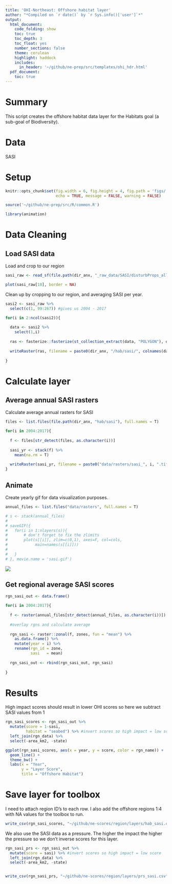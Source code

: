 ```yaml
---
title: 'OHI-Northeast: Offshore habitat layer'
author: "*Compiled on `r date()` by `r Sys.info()['user']`*"
output: 
  html_document:
    code_folding: show
    toc: true
    toc_depth: 3
    toc_float: yes
    number_sections: false
    theme: cerulean
    highlight: haddock
    includes: 
      in_header: '~/github/ne-prep/src/templates/ohi_hdr.html'
  pdf_document:
    toc: true
---
```


# Summary
This script creates the offshore habitat data layer for the Habitats goal (a sub-goal of Biodiversity). 

# Data

SASI

# Setup

```r
knitr::opts_chunk$set(fig.width = 6, fig.height = 4, fig.path = 'figs/',
                      echo = TRUE, message = FALSE, warning = FALSE)

source('~/github/ne-prep/src/R/common.R')

library(animation)
```

# Data Cleaning

## Load SASI data

Load and crop to our region

```r
sasi_raw <- read_sf(file.path(dir_anx, "_raw_data/SASI/disturbProps_allGear_20181018/disturbProps_allGear_20181018.shp")) 

plot(sasi_raw[10], border = NA)
```

Clean up by cropping to our region, and averaging SASI per year.
```r
sasi2 <- sasi_raw %>%
  select(c(1, 99:267)) #gives us 2004 - 2017

for(i in 2:ncol(sasi2)){
  
  data <- sasi2 %>%
    select(1,i)
  
  ras <- fasterize::fasterize(st_collection_extract(data, "POLYGON"), ocean_ne, field = colnames(data)[2])
  
  writeRaster(ras, filename = paste0(dir_anx, "/hab/sasi/", colnames(data)[2], ".tif"), overwrite = T)
  
}
```

# Calculate layer

## Average annual SASI rasters

Calculate average annual rasters for SASI

```r
files <- list.files(file.path(dir_anx, "hab/sasi"), full.names = T)

for(i in 2004:2017){
  
  f <- files[str_detect(files, as.character(i))]
  
  sasi_yr <- stack(f) %>%
    mean(na.rm = T)
  
  writeRaster(sasi_yr, filename = paste0("data/rasters/sasi_", i, ".tif"), overwrite = T)
}
```

## Animate

Create yearly gif for data visualization purposes.

```r
annual_files <- list.files("data/rasters", full.names = T)

# s <- stack(annual_files)
# 
# saveGIF({
#   for(i in 1:nlayers(s)){
#       # don't forget to fix the zlimits
#       plot(s[[i]], zlim=c(0,1), axes=F, col=cols,
#            main=names(s[[i]]))
#       
#   }
# }, movie.name = 'sasi.gif')
```

![](sasi.gif)

## Get regional average SASI scores

```r

rgn_sasi_out <- data.frame()

for(i in 2004:2017){
  
  f <- raster(annual_files[str_detect(annual_files, as.character(i))])
  
  #overlay rgns and calculate average
  
  rgn_sasi <- raster::zonal(f, zones, fun = "mean") %>%
    as.data.frame() %>%
    mutate(year = i) %>%
    rename(rgn_id = zone,
           sasi   = mean)
  
  rgn_sasi_out <- rbind(rgn_sasi_out, rgn_sasi)
  
}
```

# Results

High impact scores should result in lower OHI scores so here we subtract SASI values from 1

```r

rgn_sasi_scores <- rgn_sasi_out %>%
  mutate(score = 1-sasi,
         habitat = "seabed") %>% #invert scores so high impact = low score
  left_join(rgn_data) %>%
  select(-area_km2, -state)

ggplot(rgn_sasi_scores, aes(x = year, y = score, color = rgn_name)) +
  geom_line() +
  theme_bw() +
  labs(x = "Year",
       y = "Layer Score",
       title = "Offshore Habitat")

```


# Save layer for toolbox

I need to attach region ID's to each row. I also add the offshore regions 1:4 with NA values for the toolbox to run. 

```r
write_csv(rgn_sasi_scores, "~/github/ne-scores/region/layers/hab_sasi.csv")
```

We also use the SASI data as a pressure. The higher the impact the higher the pressure so we don't inverse scores for this layer.

```r
rgn_sasi_prs <- rgn_sasi_out %>%
  mutate(score = sasi) %>% #invert scores so high impact = low score
  left_join(rgn_data) %>%
  select(-area_km2, -state) 


write_csv(rgn_sasi_prs, "~/github/ne-scores/region/layers/prs_sasi.csv")
```


